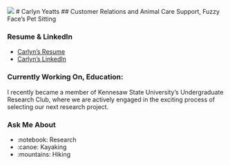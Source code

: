 ![](https://github.com/james-b-ashworth/james-b-ashworth/blob/main/github_banner.png)
# Carlyn Yeatts
## Customer Relations and Animal Care Support, Fuzzy Face’s Pet Sitting

### Resume & LinkedIn
- [Carlyn’s Resume](https://github.com/james-b-ashworth/resume.md/blob/main/resume.pdf)
- [Carlyn’s LinkedIn](https://www.linkedin.com/in/james-ashworth-11514348/)

### Currently Working On, Education:

I recently became a member of Kennesaw State University’s Undergraduate Research Club, where we are actively engaged in the exciting process of selecting our next research project. 

### Ask Me About

- :notebook: Research
- :canoe: Kayaking
- :mountains: Hiking
